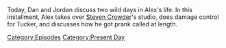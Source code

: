 {{DEFAULTSORT:
    #_EPISODE_0804:May 3-4, 2023
}}{{Episode
    | title             = May 3-4, 2023
    | caption           = Listen to this episode on [https://knowledgefight.libsyn.com/804-may-3-4-2023 Libsyn] [https://open.spotify.com/episode/5MM6ddlAs1o3rkX67LicSu Spotify], Read the [[Transcript/804: May 3-4, 2023|Unofficial Transcript]]
    | episodeNumber     = 804
    | length            = 02:05:37
    | airDate           = May 5, 2023
    | coverageStartDate = May 3, 2023
    | coverageEndDate   = May 4, 2023
    | episodeType       = [[:Category:Present Day|Present Day]]
    | appearance        = [[Steven Crowder]]
    | previousEpisode   = [[803: Mark Bankston, Tapestry King]]
    | nextEpisode       = [[805: February 16, 2004]]
}}

{{Stub}}

Today, Dan and Jordan discuss two wild days in Alex's life.  In this installment, Alex takes over [[Steven Crowder]]'s studio, does damage control for Tucker, and discusses how he got prank called at length.

[[Category:Episodes]]
[[Category:Present Day]]
